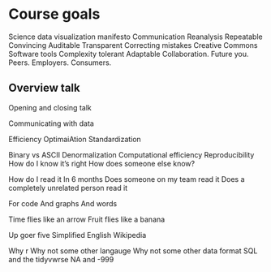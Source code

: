 # Course goals


Science data visualization manifesto
Communication
Reanalysis
Repeatable
Convincing
Auditable
Transparent
Correcting mistakes
Creative Commons
Software tools
Complexity tolerant
Adaptable
Collaboration. Future you. Peers. Employers. Consumers.


## Overview talk

Opening and closing talk

Communicating with data

Efficiency
OptimaiAtion
Standardization

Binary vs ASCII
Denormalization
Computational efficiency
Reproducibility
How do I know it’s right
How does someone else know?

How do I read it
In 6 months
Does someone on my team read it
Does a completely unrelated person read it

For code
And graphs
And words

Time flies like an arrow
Fruit flies like a banana

Up goer five
Simplified English Wikipedia

Why r
Why not some other langauge
Why not some other data format
SQL and the tidyvwrse
NA and -999




